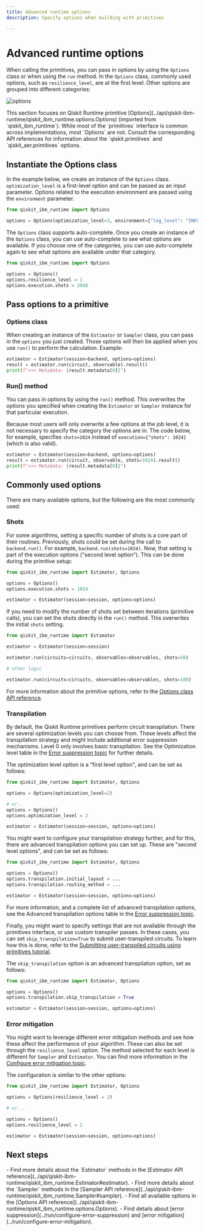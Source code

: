 ```yaml
---
title: Advanced runtime options
description: Specify options when building with primitives 

---
```


# Advanced runtime options

When calling the primitives, you can pass in options by using the `Options` class or when using the `run` method. In the `Options` class, commonly used options, such as `resilience_level`, are at the first level. Other options are grouped into different categories:

![options](/images/build/options.png)

<Admonition type="info" title="Attention">
    This section focuses on Qiskit Runtime primitive [Options](../api/qiskit-ibm-runtime/qiskit_ibm_runtime.options.Options) (imported from `qiskit_ibm_runtime`). While most of the `primitives` interface is common across implementations, most `Options` are not. Consult the
    corresponding API references for information about the `qiskit.primitives` and `qiskit_aer.primitives` options.
</Admonition>

## Instantiate the Options class

In the example below, we create an instance of the `Options` class. `optimization_level` is a first-level option and can be passed as an input parameter. Options related to the execution environment are passed using the `environment` parameter.

```python
from qiskit_ibm_runtime import Options

options = Options(optimization_level=3, environment={"log_level": "INFO"})
```

The `Options` class supports auto-complete. Once you create an instance of the `Options` class, you can use auto-complete to see what options are available. If you choose one of the categories, you can use auto-complete again to see what options are available under that category. 

```python
from qiskit_ibm_runtime import Options

options = Options()
options.resilience_level = 1
options.execution.shots = 2048
```
## Pass options to a primitive

### Options class

When creating an instance of the `Estimator` or `Sampler` class, you can pass in the `options` you just created. Those options will then be applied when you use `run()` to perform the calculation.  Example: 


```python
estimator = Estimator(session=backend, options=options)
result = estimator.run(circuit, observable).result()
print(f">>> Metadata: {result.metadata[0]}")
```
### Run() method

You can pass in options by using the `run()` method. This overwrites the options you specified when creating the `Estimator` or `Sampler` instance for that particular execution. 

Because most users will only overwrite a few options at the job level, it is not necessary to specify the category the options are in. The code below, for example, specifies `shots=1024` instead of `execution={"shots": 1024}` (which is also valid). 

```python
estimator = Estimator(session=backend, options=options)
result = estimator.run(circuit, observable, shots=1024).result()
print(f">>> Metadata: {result.metadata[0]}")
```

## Commonly used options

There are many available options, but the following are the most commonly used:

### Shots


For some algorithms, setting a specific number of shots is a core part of their routines. Previously, shots could be set during the call to `backend.run()`. For example, `backend.run(shots=1024)`. Now, that setting is part of the execution
options ("second level option"). This can be done during the primitive setup:

```python
from qiskit_ibm_runtime import Estimator, Options

options = Options()
options.execution.shots = 1024

estimator = Estimator(session=session, options=options)
```

If you need to modify the number of shots set between iterations (primitive calls), you can set the
shots directly in the `run()` method. This overwrites the initial `shots` setting.

```python
from qiskit_ibm_runtime import Estimator

estimator = Estimator(session=session)

estimator.run(circuits=circuits, observables=observables, shots=50)

# other logic

estimator.run(circuits=circuits, observables=observables, shots=100)
```

For more information about the primitive options, refer to the
[Options class API reference](../api/qiskit-ibm-runtime/qiskit_ibm_runtime.options.Options).


### Transpilation


By default, the Qiskit Runtime primitives perform circuit transpilation. There are several optimization
levels you can choose from. These levels affect the transpilation strategy and might include additional error
suppression mechanisms. Level 0 only involves basic transpilation.
See the Optimization level table in the
[Error suppression topic](error-suppression#setting-the-optimization-level) for further details.

The optimization level option is a "first level option", and can be set as follows:

```python
from qiskit_ibm_runtime import Estimator, Options

options = Options(optimization_level=2)

# or..
options = Options()
options.optimization_level = 2

estimator = Estimator(session=session, options=options)
```


You might want to configure your transpilation strategy further, and for this, there are advanced transpilation
options you can set up. These are "second level options", and can be set as follows:

```python
from qiskit_ibm_runtime import Estimator, Options

options = Options()
options.transpilation.initial_layout = ...
options.transpilation.routing_method = ...

estimator = Estimator(session=session, options=options)
```

For more information, and a complete list of advanced transpilation options, see the Advanced transpilation options table in the
[Error suppression topic](../run/configure-error-suppression#transpilation-table).

Finally, you might want to specify settings that are not available through the primitives interface,
or use custom transpiler passes. In these cases, you can set `skip_transpilation=True` to submit
user-transpiled circuits. To learn how this is done, refer to the
[Submitting user-transpiled circuits using primitives tutorial](https://learning.quantum-computing.ibm.com/tutorial/submitting-user-transpiled-circuits-using-primitives).

The `skip_transpilation` option is an advanced transpilation option, set as follows:

```python
from qiskit_ibm_runtime import Estimator, Options

options = Options()
options.transpilation.skip_transpilation = True

estimator = Estimator(session=session, options=options)
```

### Error mitigation


You might want to leverage different error mitigation methods and see how these affect the performance of your
algorithm. These can also be set through the `resilience_level` option. The method selected for each level is
different for `Sampler` and `Estimator`. You can find more information in the
[Configure error mitigation topic](error-mitigation).

The configuration is similar to the other options:

```python
from qiskit_ibm_runtime import Estimator, Options

options = Options(resilience_level = 2)

# or...

options = Options()
options.resilience_level = 2

estimator = Estimator(session=session, options=options)
```

## Next steps

<Admonition type="tip" title="Recommendations">
    - Find more details about the `Estimator` methods in the [Estimator API reference](../api/qiskit-ibm-runtime/qiskit_ibm_runtime.Estimator#estimator).
    - Find more details about the `Sampler` methods in the [Sampler API reference](../api/qiskit-ibm-runtime/qiskit_ibm_runtime.Sampler#sampler).
    - Find all available options in the [Options API reference](../api/qiskit-ibm-runtime/qiskit_ibm_runtime.options.Options).
    - Find details about [error suppression](../run/configure-error-suppression) and [error mitigation](../run/configure-error-mitigation). 
</Admonition>